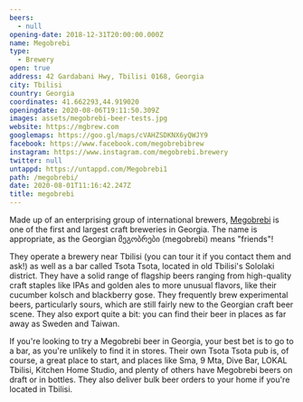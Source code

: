 ```yaml
---
beers:
  - null
opening-date: 2018-12-31T20:00:00.000Z
name: Megobrebi
type:
  - Brewery
open: true
address: 42 Gardabani Hwy, Tbilisi 0168, Georgia
city: Tbilisi
country: Georgia
coordinates: 41.662293,44.919020
openingdate: 2020-08-06T19:11:50.309Z
images: assets/megobrebi-beer-tests.jpg
website: https://mgbrew.com
googlemaps: https://goo.gl/maps/cVAHZSDKNX6yQWJY9
facebook: https://www.facebook.com/megobrebibrew
instagram: https://www.instagram.com/megobrebi.brewery
twitter: null
untappd: https://untappd.com/Megobrebi1
path: /megobrebi/
date: 2020-08-01T11:16:42.247Z
title: megobrebi
---
```

Made up of an enterprising group of international brewers, [Megobrebi](https://mgbrew.com) is one of the first and largest craft breweries in Georgia. The name is appropriate, as the Georgian მეგობრები (megobrebi) means "friends"!

They operate a brewery near Tbilisi (you can tour it if you contact them and ask!) as well as a bar called Tsota Tsota, located in old Tbilisi's Sololaki district. They have a solid range of flagship beers ranging from high-quality craft staples like IPAs and golden ales to more unusual flavors, like their cucumber kolsch and blackberry gose. They frequently brew experimental beers, particularly sours, which are still fairly new to the Georgian craft beer scene. They also export quite a bit: you can find their beer in places as far away as Sweden and Taiwan.

If you're looking to try a Megobrebi beer in Georgia, your best bet is to go to a bar, as you're unlikely to find it in stores. Their own Tsota Tsota pub is, of course, a great place to start, and places like Sma, 9 Mta, Dive Bar, LOKAL Tbilisi, Kitchen Home Studio, and plenty of others have Megobrebi beers on draft or in bottles. They also deliver bulk beer orders to your home if you're located in Tbilisi.
